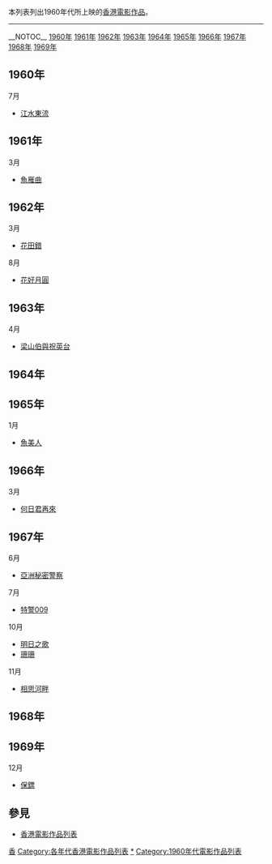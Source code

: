 本列表列出1960年代所上映的[[香港電影作品|香港電影作品]]。
----
__NOTOC__
[[#1960年|1960年]] [[#1961年|1961年]] [[#1962年|1962年]] [[#1963年|1963年]] [[#1964年|1964年]] [[#1965年|1965年]] [[#1966年|1966年]] [[#1967年|1967年]] [[#1968年|1968年]] [[#1969年|1969年]]
==1960年==
{{main|1960年香港電影作品列表}}
7月
*[[江水東流|江水東流]]

==1961年==
{{main|1961年香港電影作品列表}}
3月
*[[魚雁曲|魚雁曲]]

==1962年==
{{main|1962年香港電影作品列表}}
3月
*[[花田錯|花田錯]]
8月
*[[花好月圓|花好月圓]]

==1963年==
{{main|1963年香港電影作品列表}}
4月
*[[梁山伯與祝英台|梁山伯與祝英台]]

==1964年==
{{main|1964年香港電影作品列表}}

==1965年==
{{main|1965年香港電影作品列表}}
1月
*[[魚美人|魚美人]]

==1966年==
{{main|1966年香港電影作品列表}}
3月
*[[何日君再來|何日君再來]]

==1967年==
{{main|1967年香港電影作品列表}}
6月
*[[亞洲秘密警察|亞洲秘密警察]]
7月
*[[特警009|特警009]]
10月
*[[明日之歌|明日之歌]]
*[[珊珊|珊珊]]
11月
*[[相思河畔|相思河畔]]

==1968年==
{{main|1968年香港電影作品列表}}

==1969年==
{{main|1969年香港電影作品列表}}
12月
*[[保鏢|保鏢]]

==參見==
*[[香港電影作品列表|香港電影作品列表]]

{{香港電影}}

[[Category:電影作品列表索引|香]]
[[Category:各年代香港電影作品列表|Category:各年代香港電影作品列表]]
[[Category:1960年代香港電影作品|*]]
[[Category:1960年代電影作品列表|Category:1960年代電影作品列表]]